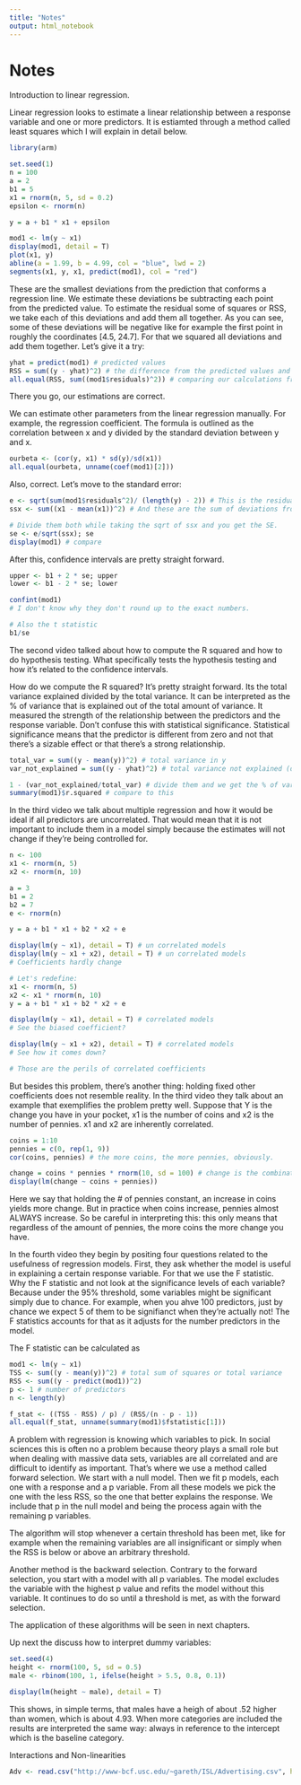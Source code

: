 ```yaml
---
title: "Notes"
output: html_notebook
---
```


# Notes

Introduction to linear regression.

Linear regression looks to estimate a linear relationship between a response variable and one or more predictors. It is estiamted through a method called least squares which I will explain in detail below.

```r
library(arm)

set.seed(1)
n = 100
a = 2
b1 = 5
x1 = rnorm(n, 5, sd = 0.2)
epsilon <- rnorm(n)

y = a + b1 * x1 + epsilon

mod1 <- lm(y ~ x1)
display(mod1, detail = T)
plot(x1, y)
abline(a = 1.99, b = 4.99, col = "blue", lwd = 2)
segments(x1, y, x1, predict(mod1), col = "red")
```

These are the smallest deviations from the prediction that conforms a regression line. We estimate these deviations be subtracting each point from the predicted value. To estimate the residual some of squares or RSS, we take each of this deviations and add them all together. As you can see, some of these deviations will be negative like for example the first point in roughly the coordinates [4.5, 24.7]. For that we squared all deviations and add them together. Let's give it a try:
```r
yhat = predict(mod1) # predicted values
RSS = sum((y - yhat)^2) # the difference from the predicted values and the actual values
all.equal(RSS, sum((mod1$residuals)^2)) # comparing our calculations from the model estimations
```
There you go, our estimations are correct.

We can estimate other parameters from the linear regression manually. For example, the regression coefficient. The formula is outlined as the correlation between x and y divided by the standard deviation between y and x.

```r
ourbeta <- (cor(y, x1) * sd(y)/sd(x1))
all.equal(ourbeta, unname(coef(mod1)[2]))
```
Also, correct. Let's move to the standard error:

```r
e <- sqrt(sum(mod1$residuals^2)/ (length(y) - 2)) # This is the residual standard deviation
ssx <- sum((x1 - mean(x1))^2) # And these are the sum of deviations from the mean of x

# Divide them both while taking the sqrt of ssx and you get the SE.
se <- e/sqrt(ssx); se
display(mod1) # compare

```
After this, confidence intervals are pretty straight forward.

```r
upper <- b1 + 2 * se; upper
lower <- b1 - 2 * se; lower

confint(mod1)
# I don't know why they don't round up to the exact numbers.

# Also the t statistic
b1/se
```

The second video talked about how to compute the R squared and how to do hypothesis testing. What specifically tests the hypothesis testing and how it's related to the confidence intervals.

How do we compute the R squared? It's pretty straight forward. Its the total variance explained divided by the total variance. It can be interpreted as the % of variance that is explained out of the total amount of variance. It measured the strength of the relationship between the predictors and the response variable. Don't confuse this with statistical significance. Statistical significance means that the predictor is different from zero and not that there's a sizable effect or that there's a strong relationship.

```r
total_var = sum((y - mean(y))^2) # total variance in y
var_not_explained = sum((y - yhat)^2) # total variance not explained (deviations of y from predictions)

1 - (var_not_explained/total_var) # divide them and we get the % of variance NOT explained. subtract a 1 and get the % of variance explained
summary(mod1)$r.squared # compare to this
```

In the third video we talk about multiple regression and how it would be ideal if all predictors are uncorrelated. That would mean that it is not important to include them in a model simply because the estimates will not change if they're being controlled for.

```r
n <- 100
x1 <- rnorm(n, 5)
x2 <- rnorm(n, 10)

a = 3
b1 = 2
b2 = 7
e <- rnorm(n)

y = a + b1 * x1 + b2 * x2 + e

display(lm(y ~ x1), detail = T) # un correlated models
display(lm(y ~ x1 + x2), detail = T) # un correlated models
# Coefficients hardly change

# Let's redefine:
x1 <- rnorm(n, 5)
x2 <- x1 * rnorm(n, 10)
y = a + b1 * x1 + b2 * x2 + e

display(lm(y ~ x1), detail = T) # correlated models
# See the biased coefficient?

display(lm(y ~ x1 + x2), detail = T) # correlated models
# See how it comes down?

# Those are the perils of correlated coefficients
```
But besides this problem, there's another thing: holding fixed other coefficients does not resemble reality. In the third video they talk about an example that exemplifies the problem pretty well. Suppose that Y is the change you have in your pocket, x1 is the number of coins and x2 is the number of pennies. x1 and x2 are inherently correlated.

```r
coins = 1:10
pennies = c(0, rep(1, 9))
cor(coins, pennies) # the more coins, the more pennies, obviously.

change = coins * pennies * rnorm(10, sd = 100) # change is the combination of coins and pennies
display(lm(change ~ coins + pennies))
```
Here we say that holding the # of pennies constant, an increase in coins yields more change. But in practice when coins increase, pennies almost ALWAYS increase. So be careful in interpreting this: this only means that regardless of the amount of pennies, the more coins the more change you have.

In the fourth video they begin by positing four questions related to the usefulness of regression models. First, they ask whether the model is useful in explaining a certain response variable. For that we use the F statistic. Why the F statistic and not look at the significance levels of each variable? Because under the 95% threshold, some variables might be significant simply due to chance. For example, when you ahve 100 predictors, just by chance we expect 5 of them to be signifianct when they're actually not! The F statistics accounts for that as it adjusts for the number predictors in the model.

The F statistic can be calculated as

```r
mod1 <- lm(y ~ x1)
TSS <- sum((y - mean(y))^2) # total sum of squares or total variance
RSS <- sum((y - predict(mod1))^2)
p <- 1 # number of predictors
n <- length(y)

f_stat <- ((TSS - RSS) / p) / (RSS/(n - p - 1))
all.equal(f_stat, unname(summary(mod1)$fstatistic[1]))
```
A problem with regression is knowing which variables to pick. In social sciences this is often no a problem because theory plays a small role but when dealing with massive data sets, variables are all correlated and are difficult to identify as important. That's where we use a method called forward selection. We start with a null model. Then we fit p models, each one with a response and a p variable. From all these models we pick the one with the less RSS, so the one that better explains the response. We include that p in the null model and being the process again with the remaining p variables. 

The algorithm will stop whenever a certain threshold has been met, like for example when the remaining variables are all insignificant or simply when the RSS is below or above an arbitrary threshold.

Another method is the backward selection. Contrary to the forward selection, you start with a model with all p variables. The model excludes the variable with the highest p value and refits the model without this variable. It continues to do so until a threshold is met, as with the forward selection.

The application of these algorithms will be seen in next chapters.

Up next the discuss how to interpret dummy variables:
```r
set.seed(4)
height <- rnorm(100, 5, sd = 0.5)
male <- rbinom(100, 1, ifelse(height > 5.5, 0.8, 0.1))

display(lm(height ~ male), detail = T)

```

This shows, in simple terms, that males have a heigh of about .52 higher than women, which is about 4.93. When more categories are included the results are interpreted the same way: always in reference to the intercept which is the baseline category.

Interactions and Non-linearities

```r
Adv <- read.csv("http://www-bcf.usc.edu/~gareth/ISL/Advertising.csv", header = T)
```


